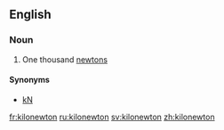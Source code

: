 ==English==

===Noun===
{{en-noun}}

# One thousand [[newton]]s

====Synonyms====
*[[kN]]

[[fr:kilonewton]]
[[ru:kilonewton]]
[[sv:kilonewton]]
[[zh:kilonewton]]
